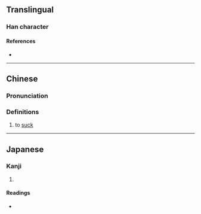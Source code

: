 {{character info/new}}
==Translingual==

===Han character===
{{Han char|rn=30|rad=口|as=10|sn=13|four=67020|canj=RTUB|ids=⿰口朔}}

====References====
* {{Han ref|kx=0202.200|dkj=04064|dj=0425.010|hdz=10671.010|uh=55CD|ud=21965|bh=DCDE|bd=56542}}

----

==Chinese==
{{zh-forms|alt=欶-Min Nan,噪-Min Nan}}

===Pronunciation===
{{zh-pron
|m=嗍
|c=sok3
|mn=xm,qz,tp,kh,tn,tc,hc,lk,sx,yl,km,mg:suh/zz,tp,kh,tn,lk,yl,pn:soh
|w=4soq
|cat=v
}}

===Definitions===
{{zh-hanzi}}

# {{lb|zh|literary|or|dialectal}} to [[suck]]

----

==Japanese==

===Kanji===
{{ja-kanji|grade=|rs=口10}}

# {{defn|lang=ja|sort=口10}}

====Readings====
* {{ja-readings|on=[[さく]] (saku)|kun=[[すふ]] (sufu)}}